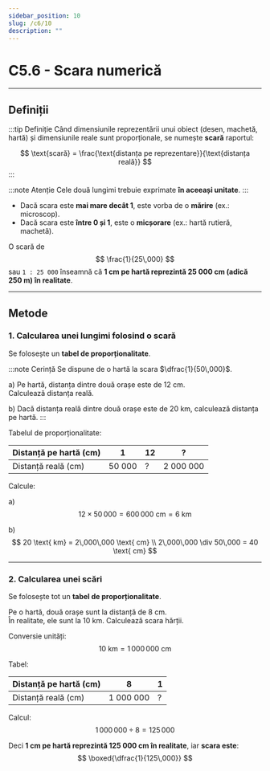 ```yaml
---
sidebar_position: 10
slug: /c6/10
description: ""
---
```


# C5.6 - Scara numerică

---

## Definiții

:::tip Definiție
Când dimensiunile reprezentării unui obiect (desen, machetă, hartă) și dimensiunile reale sunt proporționale, se numește **scară** raportul:

$$
\text{scară} = \frac{\text{distanța pe reprezentare}}{\text{distanța reală}}
$$
:::

:::note Atenție
Cele două lungimi trebuie exprimate **în aceeași unitate**.
:::

- Dacă scara este **mai mare decât 1**, este vorba de o **mărire** (ex.: microscop).
- Dacă scara este **între 0 și 1**, este o **micșorare** (ex.: hartă rutieră, machetă).

O scară de
$$
\frac{1}{25\,000}
$$
sau `1 : 25 000` înseamnă că **1 cm pe hartă reprezintă 25 000 cm (adică 250 m) în realitate**.

---

## Metode

### 1. Calcularea unei lungimi folosind o scară

Se folosește un **tabel de proporționalitate**.

:::note Cerință
Se dispune de o hartă la scara $\dfrac{1}{50\,000}$.

a) Pe hartă, distanța dintre două orașe este de 12 cm.  
   Calculează distanța reală.

b) Dacă distanța reală dintre două orașe este de 20 km, calculează distanța pe hartă.
:::

Tabelul de proporționalitate:

| Distanță pe hartă (cm) | 1 | 12 | ? |
|------------------------|---|----|---|
| Distanță reală (cm)    | 50 000 | ? | 2 000 000 |

Calcule:

a)  
$$
12 \times 50\,000 = 600\,000 \text{ cm} = 6 \text{ km}
$$

b)  
$$
20 \text{ km} = 2\,000\,000 \text{ cm} \\
2\,000\,000 \div 50\,000 = 40 \text{ cm}
$$

---

### 2. Calcularea unei scări

Se folosește tot un **tabel de proporționalitate**.

Pe o hartă, două orașe sunt la distanță de 8 cm.  
În realitate, ele sunt la 10 km. Calculează scara hărții.

Conversie unități:
$$
10 \text{ km} = 1\,000\,000 \text{ cm}
$$

Tabel:

| Distanță pe hartă (cm) | 8 | 1 |
|------------------------|---|---|
| Distanță reală (cm)    | 1 000 000 | ? |

Calcul:
$$
1\,000\,000 \div 8 = 125\,000
$$

Deci **1 cm pe hartă reprezintă 125 000 cm în realitate**, iar **scara este**:
$$
\boxed{\dfrac{1}{125\,000}}
$$
